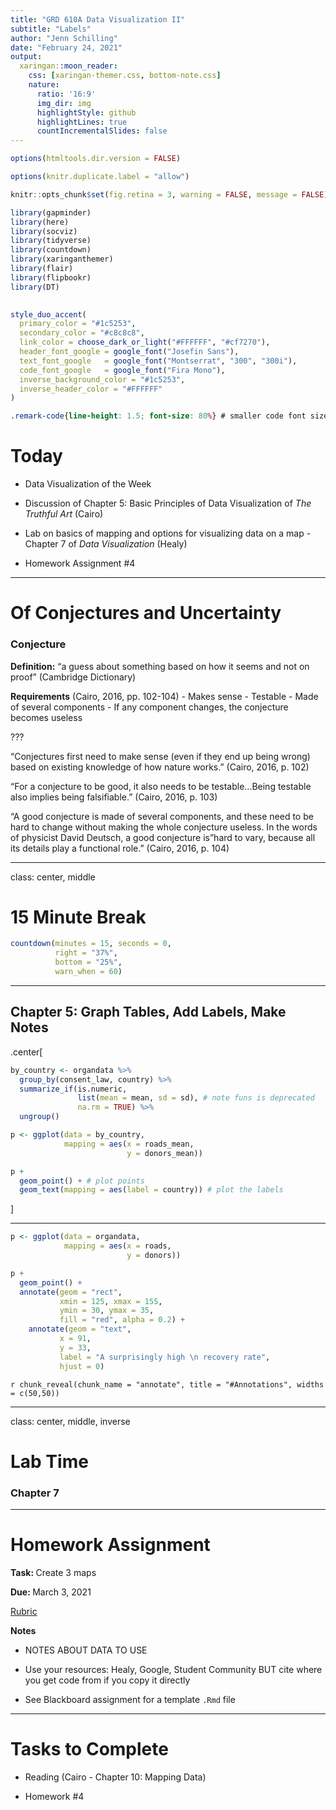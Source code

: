 ```yaml
---
title: "GRD 610A Data Visualization II"
subtitle: "Labels"
author: "Jenn Schilling"
date: "February 24, 2021"
output:
  xaringan::moon_reader:
    css: [xaringan-themer.css, bottom-note.css]
    nature:
      ratio: '16:9'
      img_dir: img
      highlightStyle: github
      highlightLines: true
      countIncrementalSlides: false
---
```


```r

options(htmltools.dir.version = FALSE)

options(knitr.duplicate.label = "allow")

knitr::opts_chunk$set(fig.retina = 3, warning = FALSE, message = FALSE)

library(gapminder)
library(here)
library(socviz)
library(tidyverse)
library(countdown)
library(xaringanthemer)
library(flair)
library(flipbookr)
library(DT)
 
```

```r

style_duo_accent(
  primary_color = "#1c5253",
  secondary_color = "#c8c8c8",
  link_color = choose_dark_or_light("#FFFFFF", "#cf7270"),
  header_font_google = google_font("Josefin Sans"),
  text_font_google   = google_font("Montserrat", "300", "300i"),
  code_font_google   = google_font("Fira Mono"),
  inverse_background_color = "#1c5253",
  inverse_header_color = "#FFFFFF"
)

```

```css

.remark-code{line-height: 1.5; font-size: 80%} # smaller code font size

```

# Today

- Data Visualization of the Week  

- Discussion of Chapter 5: Basic Principles of Data Visualization of *The Truthful Art* (Cairo)  

- Lab on basics of mapping and options for visualizing data on a map - Chapter 7 of *Data Visualization* (Healy)  

- Homework Assignment #4


---

# Of Conjectures and Uncertainty

### Conjecture

**Definition:** "a guess about something based on how it seems and not on proof" (Cambridge Dictionary)

**Requirements** (Cairo, 2016, pp. 102-104)
- Makes sense
- Testable
- Made of several components
- If any component changes, the conjecture becomes useless

???

"Conjectures first need to make sense (even if they end up being wrong) based on existing knowledge of how nature works." (Cairo, 2016, p. 102)  

"For a conjecture to be good, it also needs to be testable...Being testable also implies being falsifiable." (Cairo, 2016, p. 103)  

"A good conjecture is made of several components, and these need to be hard to change without making the whole conjecture useless. In the words of physicist David Deutsch, a good conjecture is "hard to vary, because all its details play a functional role." (Cairo, 2016, p. 104)



---

class: center, middle

# 15 Minute Break

```r
countdown(minutes = 15, seconds = 0,
          right = "37%",
          bottom = "25%",
          warn_when = 60)
```

---

## Chapter 5: Graph Tables, Add Labels, Make Notes

.center[
```r

by_country <- organdata %>%
  group_by(consent_law, country) %>%
  summarize_if(is.numeric, 
               list(mean = mean, sd = sd), # note funs is deprecated
               na.rm = TRUE) %>% 
  ungroup()

p <- ggplot(data = by_country,
            mapping = aes(x = roads_mean,
                          y = donors_mean)) 

p + 
  geom_point() + # plot points
  geom_text(mapping = aes(label = country)) # plot the labels

```
]


---


```r
p <- ggplot(data = organdata,
            mapping = aes(x = roads,
                          y = donors))

p + 
  geom_point() +
  annotate(geom = "rect", 
           xmin = 125, xmax = 155, 
           ymin = 30, ymax = 35, 
           fill = "red", alpha = 0.2) + 
    annotate(geom = "text", 
           x = 91, 
           y = 33, 
           label = "A surprisingly high \n recovery rate", 
           hjust = 0) 

```


`r chunk_reveal(chunk_name = "annotate", title = "#Annotations", widths = c(50,50))`

---

class: center, middle, inverse

# Lab Time

### Chapter 7



---

# Homework Assignment

**Task: ** Create 3 maps  

**Due: ** March 3, 2021 

[Rubric](https://bb.collegeforcreativestudies.edu/webapps/rubric/do/course/manageRubrics?dispatch=view&context=course&rubricId=_42755_1&course_id=_35307_1)

**Notes**

- NOTES ABOUT DATA TO USE

- Use your resources: Healy, Google, Student Community BUT cite where you get code from if you copy it directly  

- See Blackboard assignment for a template `.Rmd` file

---

# Tasks to Complete

- Reading (Cairo - Chapter 10: Mapping Data)

- Homework #4




